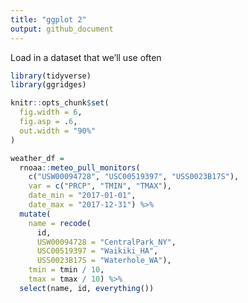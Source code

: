 ```yaml
---
title: "ggplot 2"
output: github_document
---
```


Load in a dataset that we'll use often

```r
library(tidyverse)
library(ggridges)

knitr::opts_chunk$set(
  fig.width = 6, 
  fig.asp = .6, 
  out.width = "90%"
)
```


```r
weather_df = 
  rnoaa::meteo_pull_monitors(
    c("USW00094728", "USC00519397", "USS0023B17S"),
    var = c("PRCP", "TMIN", "TMAX"), 
    date_min = "2017-01-01",
    date_max = "2017-12-31") %>%
  mutate(
    name = recode(
      id, 
      USW00094728 = "CentralPark_NY", 
      USC00519397 = "Waikiki_HA",
      USS0023B17S = "Waterhole_WA"),
    tmin = tmin / 10,
    tmax = tmax / 10) %>%
  select(name, id, everything())
```
